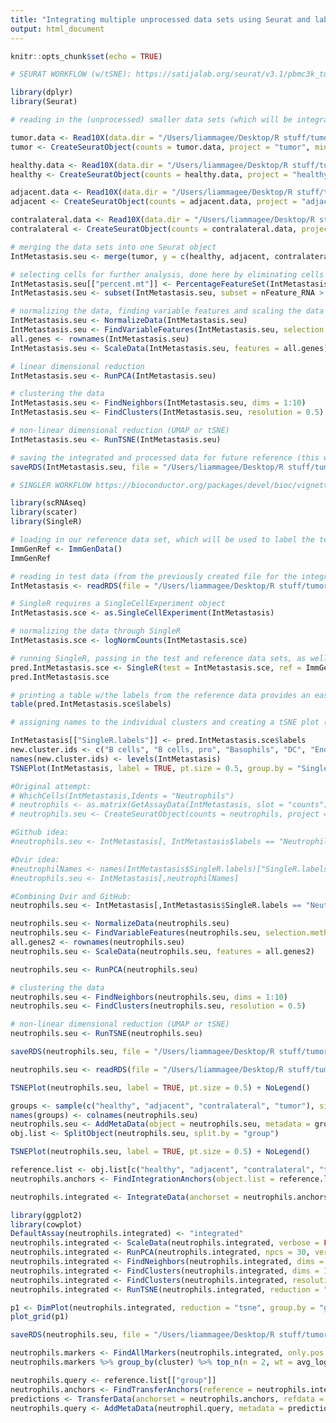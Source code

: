 ```yaml
---
title: "Integrating multiple unprocessed data sets using Seurat and labeling with SingleR"
output: html_document
---
```


```r
knitr::opts_chunk$set(echo = TRUE)
```



```r
# SEURAT WORKFLOW (w/tSNE): https://satijalab.org/seurat/v3.1/pbmc3k_tutorial.html

library(dplyr)
library(Seurat)
```

```r
# reading in the (unprocessed) smaller data sets (which will be integrated later) as dgCMatrix objects using the Read10X function, then converting the data sets into Seurat objects so that they can be manipulated according to the Seurat workflow

tumor.data <- Read10X(data.dir = "/Users/liammagee/Desktop/R stuff/tumorSet/1374-tumor/filtered_feature_bc_matrix")
tumor <- CreateSeuratObject(counts = tumor.data, project = "tumor", min.cells = 3, min.features = 200)

healthy.data <- Read10X(data.dir = "/Users/liammagee/Desktop/R stuff/tumorSet/1336-healthy/filtered_feature_bc_matrix")
healthy <- CreateSeuratObject(counts = healthy.data, project = "healthy", min.cells = 3, min.features = 200)

adjacent.data <- Read10X(data.dir = "/Users/liammagee/Desktop/R stuff/tumorSet/1374-adjacent/filtered_feature_bc_matrix")
adjacent <- CreateSeuratObject(counts = adjacent.data, project = "adjacent", min.cells = 3, min.features = 200) 

contralateral.data <- Read10X(data.dir = "/Users/liammagee/Desktop/R stuff/tumorSet/1374-contralateral/filtered_feature_bc_matrix")
contralateral <- CreateSeuratObject(counts = contralateral.data, project = "contralateral", min.cells = 3, min.features = 200) 

# merging the data sets into one Seurat object
IntMetastasis.seu <- merge(tumor, y = c(healthy, adjacent, contralateral), add.cell.ids = c("tumor", "healthy", "adjacent", "contralateral"))
```

```r
# selecting cells for further analysis, done here by eliminating cells with too high or too low RNA feature reads, or with mtDNA contamination
IntMetastasis.seu[["percent.mt"]] <- PercentageFeatureSet(IntMetastasis.seu, pattern = "^MT-")
IntMetastasis.seu <- subset(IntMetastasis.seu, subset = nFeature_RNA > 200 & nFeature_RNA < 2500 & percent.mt < 5)
```

```r
# normalizing the data, finding variable features and scaling the data
IntMetastasis.seu <- NormalizeData(IntMetastasis.seu)
IntMetastasis.seu <- FindVariableFeatures(IntMetastasis.seu, selection.method = "vst", nfeatures = 2000)
all.genes <- rownames(IntMetastasis.seu)
IntMetastasis.seu <- ScaleData(IntMetastasis.seu, features = all.genes)
```

```r
# linear dimensional reduction
IntMetastasis.seu <- RunPCA(IntMetastasis.seu)

# clustering the data
IntMetastasis.seu <- FindNeighbors(IntMetastasis.seu, dims = 1:10)
IntMetastasis.seu <- FindClusters(IntMetastasis.seu, resolution = 0.5)

# non-linear dimensional reduction (UMAP or tSNE)
IntMetastasis.seu <- RunTSNE(IntMetastasis.seu)
```

```r
# saving the integrated and processed data for future reference (this way, the computationally intensive above code only needs to be run once unless it needs to be altered)
saveRDS(IntMetastasis.seu, file = "/Users/liammagee/Desktop/R stuff/tumorSet/IntMetastasis.rds")
```

```r
# SINGLER WORKFLOW https://bioconductor.org/packages/devel/bioc/vignettes/SingleR/inst/doc/SingleR.html

library(scRNAseq)
library(scater)
library(SingleR)
```


```r
# loading in our reference data set, which will be used to label the test data set (the merged object created earlier)
ImmGenRef <- ImmGenData()
ImmGenRef
```
```r
# reading in test data (from the previously created file for the integrated data)
IntMetastasis <- readRDS(file = "/Users/liammagee/Desktop/R stuff/tumorSet/IntMetastasis.rds")

# SingleR requires a SingleCellExperiment object
IntMetastasis.sce <- as.SingleCellExperiment(IntMetastasis)

# normalizing the data through SingleR
IntMetastasis.sce <- logNormCounts(IntMetastasis.sce)
```


```r
# running SingleR, passing in the test and reference data sets, as well as the labels from the reference data
pred.IntMetastasis.sce <- SingleR(test = IntMetastasis.sce, ref = ImmGenRef, labels = ImmGenRef$label.main)
pred.IntMetastasis.sce
```
```r
# printing a table w/the labels from the reference data provides an easy way of verifying the data's accuracy
table(pred.IntMetastasis.sce$labels)
```
```r
# assigning names to the individual clusters and creating a tSNE plot (note: this process must first be done without labeling the clusters, in order to see what the cluster names are. the cluster names from this initial run are then added in to all future runs.)

IntMetastasis[["SingleR.labels"]] <- pred.IntMetastasis.sce$labels
new.cluster.ids <- c("B cells", "B cells, pro", "Basophils", "DC", "Endothelial cells", "Eosinophils",  "Epithelial cells", "Fibroblasts", "ILC", "Macrophages", "Mast cells", "Microglia", "Monocytes", "Neutrophils", "NK cells", "NKT", "Stem cells", "Stromal cells", "T cells", "Tgd")
names(new.cluster.ids) <- levels(IntMetastasis)
TSNEPlot(IntMetastasis, label = TRUE, pt.size = 0.5, group.by = "SingleR.labels") + NoLegend()
```
```r
#Original attempt:
# WhichCells(IntMetastasis,Idents = "Neutrophils")
# neutrophils <- as.matrix(GetAssayData(IntMetastasis, slot = "counts")[, WhichCells(IntMetastasis, Idents = "Neutrophils")])
# neutrophils.seu <- CreateSeuratObject(counts = neutrophils, project = "justNeutros", min.cells = 3, min.features = 200)

#Github idea:
#neutrophils.seu <- IntMetastasis[, IntMetastasis$labels == "Neutrophils"]

#Dvir idea:
#neutrophilNames <- names(IntMetastasis$SingleR.labels)["SingleR.labels" %in% c('Neutrophils')]
#neutrophils.seu <- IntMetastasis[,neutrophilNames]

#Combining Dvir and GitHub:
neutrophils.seu <- IntMetastasis[,IntMetastasis$SingleR.labels == "Neutrophils"]
```
```r
neutrophils.seu <- NormalizeData(neutrophils.seu)
neutrophils.seu <- FindVariableFeatures(neutrophils.seu, selection.method = "vst", nfeatures = 2000)
all.genes2 <- rownames(neutrophils.seu)
neutrophils.seu <- ScaleData(neutrophils.seu, features = all.genes2)

neutrophils.seu <- RunPCA(neutrophils.seu)

# clustering the data
neutrophils.seu <- FindNeighbors(neutrophils.seu, dims = 1:10)
neutrophils.seu <- FindClusters(neutrophils.seu, resolution = 0.5)

# non-linear dimensional reduction (UMAP or tSNE)
neutrophils.seu <- RunTSNE(neutrophils.seu)

```
```r
saveRDS(neutrophils.seu, file = "/Users/liammagee/Desktop/R stuff/tumorSet/Neutrophils.rds")

```
```r
neutrophils.seu <- readRDS(file = "/Users/liammagee/Desktop/R stuff/tumorSet/Neutrophils.rds")
```
```r
TSNEPlot(neutrophils.seu, label = TRUE, pt.size = 0.5) + NoLegend()
```

```r
groups <- sample(c("healthy", "adjacent", "contralateral", "tumor"), size = 25633, replace = TRUE)
names(groups) <- colnames(neutrophils.seu)
neutrophils.seu <- AddMetaData(object = neutrophils.seu, metadata = groups, col.name = "group")
obj.list <- SplitObject(neutrophils.seu, split.by = "group")
```
```r
TSNEPlot(neutrophils.seu, label = TRUE, pt.size = 0.5) + NoLegend()
```

```r
reference.list <- obj.list[c("healthy", "adjacent", "contralateral", "tumor")]
neutrophils.anchors <- FindIntegrationAnchors(object.list = reference.list, dims = 1:10)
```
```r
neutrophils.integrated <- IntegrateData(anchorset = neutrophils.anchors, dims = 1:10)
```
```r
library(ggplot2)
library(cowplot)
DefaultAssay(neutrophils.integrated) <- "integrated"
neutrophils.integrated <- ScaleData(neutrophils.integrated, verbose = FALSE)
neutrophils.integrated <- RunPCA(neutrophils.integrated, npcs = 30, verbose = FALSE)
neutrophils.integrated <- FindNeighbors(neutrophils.integrated, dims = 1:10)
neutrophils.integrated <- FindClusters(neutrophils.integrated, dims = 1:10)
neutrophils.integrated <- FindClusters(neutrophils.integrated, resolution = 0.5)
neutrophils.integrated <- RunTSNE(neutrophils.integrated, reduction = "pca", dims = 1:30)
```


```r
p1 <- DimPlot(neutrophils.integrated, reduction = "tsne", group.by = "group")
plot_grid(p1)
```
```r
saveRDS(neutrophils.seu, file = "/Users/liammagee/Desktop/R stuff/tumorSet/Neutrophils.rds")
```

```r
neutrophils.markers <- FindAllMarkers(neutrophils.integrated, only.pos = TRUE, min.pct = 0.25, logfc.threshold = 0.25)
neutrophils.markers %>% group_by(cluster) %>% top_n(n = 2, wt = avg_logFC)
```
```r
neutrophils.query <- reference.list[["group"]]
neutrophils.anchors <- FindTransferAnchors(reference = neutrophils.integrated, query = neutrophils.integrated$group, dims = 1:30)
predictions <- TransferData(anchorset = neutrophils.anchors, refdata = neutrophils.integrated$group, dims = 1:30)
neutrophils.query <- AddMetaData(neutrophil.query, metadata = predictions)
```





